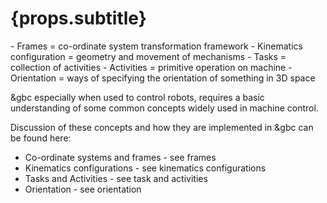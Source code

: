 
# {props.subtitle}

<Tldr>
    - Frames = co-ordinate system transformation framework
    - Kinematics configuration = geometry and movement of mechanisms
    - Tasks = collection of activities
    - Activities = primitive operation on machine
    - Orientation = ways of specifying the orientation of something in 3D space
</Tldr>

&gbc especially when used to control robots, requires a basic understanding of some common concepts widely used in machine control.

Discussion of these concepts and how they are implemented in &gbc can be found here:

* Co-ordinate systems and frames - see <Link to="/docs/gbc/frames">frames</Link>
* Kinematics configurations - see <Link to="/docs/gbc/kinematics_configuration">kinematics configurations</Link>
* Tasks and Activities - see <Link to="/docs/gbc/tasks_and_activities">task and activities</Link>
* Orientation - see <Link to="/docs/gbc/orientation">orientation</Link>



